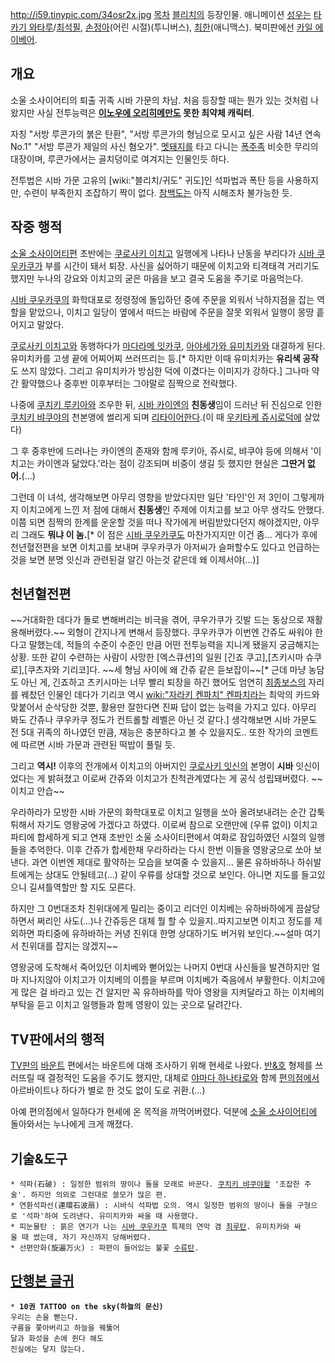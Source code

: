 http://i59.tinypic.com/34osr2x.jpg
[[목차]]
[[블리치]]의 등장인물. 애니메이션 [[성우]]는 [[타카기 와타루]]/[[최석필]], [[손정아]](어린 시절)(투니버스), [[최한]](애니맥스). 북미판에선 [[카일 에이베어]].

== 개요 ==
소울 소사이어티의 퇴출 귀족 시바 가문의 차남.
처음 등장할 때는 뭔가 있는 것처럼 나왔지만 사실 전투능력은 '''[[이노우에 오리히메]]만도 못한 최약체 캐릭터'''.

자칭 "서방 루콘가의 붉은 탄환", "서방 루콘가의 형님으로 모시고 싶은 사람 14년 연속 No.1" "서방 루콘가 제일의 사신 혐오가". [[멧돼지]]를 타고 다니는 [[폭주족]] 비슷한 무리의 대장이며, 루콘가에서는 골치덩이로 여겨지는 인물인듯 하다.

전투법은 시바 가문 고유의 [wiki:"블리치/귀도" 귀도]인 석파법과 폭탄 등을 사용하지만, 수련이 부족한지 조잡하기 짝이 없다. [[참백도]]는 아직 시해조차 불가능한 듯.

== 작중 행적 ==
[[소울 소사이어티]]편 초반에는 [[쿠로사키 이치고]] 일행에게 나타나 난동을 부리다가 [[시바 쿠우카쿠]]가 부를 시간이 돼서 퇴장. 사신을 싫어하기 때문에 이치고와 티격태격 거리기도 했지만 누나의 강요와 이치고의 굳은 마음을 보고 결국 도움을 주기로 마음먹는다.

[[시바 쿠우카쿠]]의 화학대포로 정령정에 돌입하던 중에 주문을 외워서 낙하지점을 잡는 역할을 맡았으나, 이치고 일당이 옆에서 떠드는 바람에 주문을 잘못 외워서 일행이 몽땅 흩어지고 말았다.

[[쿠로사키 이치고]]와 동행하다가 [[마다라메 잇카쿠]], [[아야세가와 유미치카]]와 대결하게 된다. 유미치카를 고생 끝에 어찌어찌 쓰러뜨리는 등.[* 하지만 이때 유미치카는 '''유리색 공작'''도 쓰지 않았다. 그리고 유미치카가 방심한 덕에 이겼다는 이미지가 강하다.] 그나마 약간 활약했으나 중후반 이후부터는 그야말로 짐짝으로 전락했다.

나중에 [[쿠치키 루키아]]와 조우한 뒤, [[시바 카이엔]]의 '''친동생'''임이 드러난 뒤 진심으로 인한 [[쿠치키 뱌쿠야]]의 천본앵에 썰리게 되며 [[리타이어]]한다.(이 때 [[우키타케 쥬시로]]덕에 살았다)

그 후 중후반에 드러나는 카이엔의 존재와 함께 루키아, 쥬시로, 뱌쿠야 등에 의해서 '이치고는 카이엔과 닮았다.'라는 점이 강조되며 비중이 생길 듯 했지만 현실은 '''그딴거 없어.'''(...)

그런데 이 녀석, 생각해보면 아무리 영향을 받았다지만 일단 '타인'인 저 3인이 그렇게까지 이치고에게 느낀 저 점에 대해서 '''친동생'''인 주제에 이치고를 보고 아무 생각도 안했다. 이쯤 되면 짐짝의 한계를 운운할 것을 떠나 작가에게 버림받았다던지 해야겠지만, 아무리 그래도 '''뭐냐 이 놈.'''[* 이 점은 [[시바 쿠우카쿠]]도 마찬가지지만 이건 좀… 게다가 후에 천년혈전편을 보면 이치고를 보내며 쿠우카쿠가 아저씨가 슬퍼할수도 있다고 언급하는 것을 보면 분명 잇신과 관련된걸 알긴 아는것 같은데 왜 이제서야(...)]

== 천년혈전편 ==
~~거대화한 데다가 돌로 변해버리는 비극을 겪어, 쿠우가쿠가 깃발 드는 동상으로 재활용해버렸다.~~
외형이 간지나게 변해서 등장했다. 쿠우카쿠가 이번엔 간쥬도 싸워야 한다고 말했는데, 적들의 수준이 수준인 만큼 어떤 전투능력을 지니게 됐을지 궁금해지는 상황. 또한 같이 수련하는 사람이 사망한 [엑스큐션]의 일원 [긴죠 쿠고],[츠키시마 슈쿠로],[쿠츠자와 기리코]다. ~~세 형님 사이에 왜 간쥬 같은 듣보잡이~~[* 근데 마냥 농담도 아닌 게, 긴죠하고 츠키시마는 너무 빨리 퇴장을 하긴 했어도 엄연히 [[최종보스]]의 자리를 꿰찼던 인물인 데다가 기리코 역시 [[wiki:"자라키 켄파치" 켄파치]]라는 최악의 카드와 맞붙어서 순삭당한 것뿐, 활용만 잘한다면 진짜 답이 없는 능력을 가지고 있다. 아무리 봐도 간쥬나 쿠우카쿠 정도가 컨트롤할 레벨은 아닌 것 같다.] 생각해보면 시바 가문도 전 5대 귀족의 하나였던 만큼, 재능은 충분하다고 볼 수 있을지도.. 또한 작가의 코멘트에 따르면 시바 가문과 관련된 떡밥이 풀릴 듯.

그리고 '''역시!''' 이후의 전개에서 이치고의 아버지인 [[쿠로사키 잇신]]의 본명이 '''시바''' 잇신이었다는 게 밝혀졌고 이로써 간쥬와 이치고가 친척관계였다는 게 공식 성립돼버렸다. ~~이치고 안습~~

우라하라가 모방한 시바 가문의 화학대포로 이치고 일행을 쏘아 올려보내려는 순간 갑툭튀해서 자기도 영왕궁에 가겠다고 하였다. 이로써 참으로 오랜만에 (우류 없이) 이치고 파티에 합세하게 되고 연재 초반인 소울 소사이티편에서 여화로 잠입하였던 시절의 일행들을 추억한다. 이후 간쥬가 합세한채 우라하라는 다시 한번 이들을 영왕궁으로 쏘아 보낸다. 과연 이번엔 제대로 활약하는 모습을 보여줄 수 있을지... 물론 유하바하나 하쉬발트에게는 상대도 안될테고(...) 같이 우류를 상대할 것으로 보인다. 아니면 지도를 들고있으니 길셔틀역할만 할 지도 모른다.

하지만 그 0번대조차 친위대에게 밀리는 중이고 리더인 이치베는 유하바하에게 끔살당하면서 쩌리인 사도(...)나 간쥬등은 대체 뭘 할 수 있을지..따지고보면 이치고 정도를 제외하면 파티중에 유하바하는 커녕 친위대 한명 상대하기도 버거워 보인다.~~설마 여기서 친위대를 잡지는 않겠지~~

영왕궁에 도착해서 죽어있던 이치베와 뻗어있는 나머지 0번대 사신들을 발견하지만 얼마 지나지않아 이치고가 이치베의 이름을 부르며 이치베가 죽음에서 부활한다. 이치고에게 많은 걸 바라고 있는 건 알지만 꼭 유하바하를 막아 영왕을 지켜달라고 하는 이치베의 부탁을 듣고 이치고 일행들과 함께 영왕이 있는 곳으로 달려간다. 
== TV판에서의 행적 ==
[[TV판]]의 [[바운트]] 편에서는 바운트에 대해 조사하기 위해 현세로 나왔다. [[반&호]] 형제를 쓰러뜨릴 때 결정적인 도움을 주기도 했지만, 대체로 [[야마다 하나타로]]와 함께 [[편의점]]에서 아르바이트나 하다가 별로 한 것도 없이 도로 귀환.(…)

아예 편의점에서 일하다가 현세에 온 목적을 까먹어버렸다. 덕분에 [[소울 소사이어티]]에 돌아와서는 누나에게 크게 깨졌다.

== 기술&도구 ==
 * 석파(石破) : 일정한 범위의 땅이나 돌을 모래로 바꾼다. [[쿠치키 뱌쿠야]]왈 '조잡한 주술'. 하지만 의외로 그런대로 쓸모가 많은 편.
 * 연환석파선(連環石波扇) : 시바식 석파법 오의. 역시 일정한 범위의 땅이나 돌을 구형으로 '석파'하여 도려낸다. 유미치카와 싸울 때 사용했다.
 * 피눈물탄 : 붉은 연기가 나는 [[시바 쿠우카쿠]] 특제의 연막 겸 [[최루탄]]. 유미치카와 싸울 때 썼는데, 자기 자신까지 당해버렸다.
 * 선편만화(旋遍万火) : 파편이 들어있는 불꽃 [[수류탄]].

== [[블리치/시|단행본 글귀]] ==
 * '''10권 TATTOO on the sky(하늘의 문신)'''
 우리는 손을 뻗는다.
 구름을 쫓아버리고 하늘을 꿰뚫어
 달과 화성을 손에 쥔다 해도
 진실에는 닿지 않는다.
